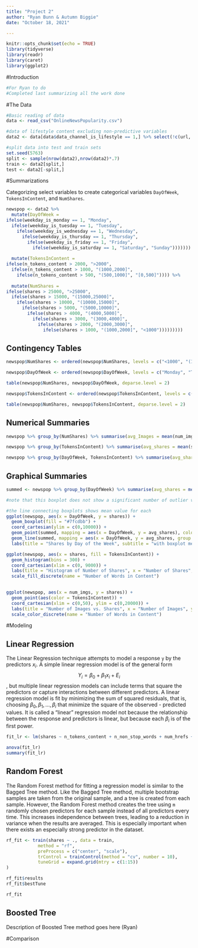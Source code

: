 ```yaml
---
title: "Project 2"
author: "Ryan Bunn & Autumn Biggie"
date: "October 18, 2021"

---
```


```r
knitr::opts_chunk$set(echo = TRUE)
library(tidyverse)
library(readr)
library(caret)
library(ggplot2)
```


#Introduction  

```r
#For Ryan to do
#Completed last summarizing all the work done
```


#The Data  

```r
#Basic reading of data
data <- read_csv("OnlineNewsPopularity.csv")

#data of lifestyle content excluding non-predictive variables  
data2 <- data[data$data_channel_is_lifestyle == 1,] %>% select(!c(url, timedelta, starts_with("data_channel_is")))

#split data into test and train sets
set.seed(5763)
split <- sample(nrow(data2),nrow(data2)*.7)
train <- data2[split,]
test <- data2[-split,]

```

#Summarizations  

Categorizing select variables to create categorical variables `DayOfWeek`, `TokensInContent`, and `NumShares`.  

```r
newspop <- data2 %>% 
  mutate(DayOfWeek = 
ifelse(weekday_is_monday == 1, "Monday",
  ifelse(weekday_is_tuesday == 1, "Tuesday", 
    ifelse(weekday_is_wednesday == 1, "Wednesday", 
      ifelse(weekday_is_thursday == 1, "Thursday", 
        ifelse(weekday_is_friday == 1, "Friday", 
          ifelse(weekday_is_saturday == 1, "Saturday", "Sunday"))))))) %>% 
  
  mutate(TokensInContent = 
ifelse(n_tokens_content > 2000, ">2000", 
  ifelse(n_tokens_content > 1000, "(1000,2000]", 
    ifelse(n_tokens_content > 500, "(500,1000]", "[0,500]")))) %>% 
  
  mutate(NumShares = 
ifelse(shares > 25000, ">25000", 
  ifelse(shares > 15000, "(15000,25000]", 
    ifelse(shares > 10000, "(10000,15000]", 
      ifelse(shares > 5000, "(5000,10000]", 
        ifelse(shares > 4000, "(4000,5000]", 
          ifelse(shares > 3000, "(3000,4000]", 
            ifelse(shares > 2000, "(2000,3000]",
              ifelse(shares > 1000, "(1000,2000]", "<1000")))))))))
```

## Contingency Tables  

```r
newspop$NumShares <- ordered(newspop$NumShares, levels = c("<1000", "(1000,2000]", "(2000,3000]", "(3000,4000]", "(4000,5000]", "(5000,10000]", "(10000,15000]", "(15000,25000]", ">25000"))

newspop$DayOfWeek <- ordered(newspop$DayOfWeek, levels = c("Monday", "Tuesday", "Wednesday", "Thursday", "Friday", "Saturday", "Sunday"))

table(newspop$NumShares, newspop$DayOfWeek, deparse.level = 2)
```



```r
newspop$TokensInContent <- ordered(newspop$TokensInContent, levels = c("[0,500]", "(500,1000]", "(1000,2000]", ">2000"))

table(newspop$NumShares, newspop$TokensInContent, deparse.level = 2)
```


## Numerical Summaries  

```r
newspop %>% group_by(NumShares) %>% summarise(avg_Images = mean(num_imgs), sd_Images = sd(num_imgs), avg_Videos = mean(num_videos), sd_Videos = sd(num_videos))
```


```r
newspop %>% group_by(TokensInContent) %>% summarise(avg_shares = mean(shares), sd_shares = sd(shares))
```


```r
newspop %>% group_by(DayOfWeek, TokensInContent) %>% summarise(avg_shares = mean(shares), sd_shares = sd(shares))
```

## Graphical Summaries  

```r
summed <- newspop %>% group_by(DayOfWeek) %>% summarise(avg_shares = mean(shares))

#note that this boxplot does not show a significant number of outlier values. The highest share value is just under 50000.

#the line connecting boxplots shows mean value for each
ggplot(newspop, aes(x = DayOfWeek, y = shares)) +
  geom_boxplot(fill = "#7fcdbb") + 
  coord_cartesian(ylim = c(0,10000)) +
  geom_point(summed, mapping = aes(x = DayOfWeek, y = avg_shares), color = "#0c2c84") + 
  geom_line(summed, mapping = aes(x = DayOfWeek, y = avg_shares, group = 1), color = "#0c2c84") +
  labs(title = "Shares by Day of the Week", subtitle = "with boxplot means shown in dark blue", x = "Day of the Week", y = "Number of Shares")
```



```r
ggplot(newspop, aes(x = shares, fill = TokensInContent)) + 
  geom_histogram(bins = 300) + 
  coord_cartesian(xlim = c(0, 9000)) + 
  labs(title = "Histogram of Number of Shares", x = "Number of Shares", y = "Count") + 
  scale_fill_discrete(name = "Number of Words in Content")
 
```



```r
ggplot(newspop, aes(x = num_imgs, y = shares)) +
  geom_point(aes(color = TokensInContent)) + 
  coord_cartesian(xlim = c(0,50), ylim = c(0,20000)) + 
  labs(title = "Number of Images vs. Shares", x = "Number of Images", y = "Number of Shares") + 
  scale_color_discrete(name = "Number of Words in Content")


```


#Modeling

## Linear Regression

The Linear Regression technique attempts to model a response `y` by the predictors $x_i$. A simple linear regression model is of the general form $$Y_i = \beta_0 + \beta_1x_i + E_i$$, but multiple linear regression models can include terms that square the predictors or capture interactions between different predictors. A linear regression model is fit by minimizing the sum of squared residuals, that is, choosing $\beta_0, \beta_1,..., \beta_i$ that minimize the square of the observed - predicted values. It is called a "linear" regression model not because the relationship between the response and predictors is linear, but because each $\beta_i$ is of the first power.     


```r
fit_lr <- lm(shares ~ n_tokens_content + n_non_stop_words + num_hrefs + num_self_hrefs + num_videos + kw_avg_avg + self_reference_min_shares + weekday_is_monday + n_tokens_content:num_hrefs + n_tokens_content:num_videos + num_hrefs:num_videos + num_self_hrefs:num_videos + n_tokens_content:kw_avg_avg + n_non_stop_words:kw_avg_avg + n_tokens_content:self_reference_min_shares +   num_videos:weekday_is_monday +  n_tokens_content:num_self_hrefs:num_videos + I(num_videos^2), data = train)

anova(fit_lr)
summary(fit_lr)
```


## Random Forest  

The Random Forest method for fitting a regression model is similar to the Bagged Tree method. Like the Bagged Tree method, multiple bootstrap samples are taken from the original sample, and a tree is created from each sample. However, the Random Forest method creates the tree using `m` randomly chosen predictors for each sample instead of all predictors every time. This increases independence between trees, leading to a reduction in variance when the results are averaged. This is especially important when there exists an especially strong predictor in the dataset.  


```r
rf_fit <- train(shares ~ ., data = train,
            method = "rf", 
            preProcess = c("center", "scale"),
            trControl = trainControl(method = "cv", number = 10),
            tuneGrid = expand.grid(mtry = c(1:15))
)

rf_fit$results
rf_fit$bestTune
```

```r
rf_fit
```



## Boosted Tree  
Description of Boosted Tree method goes here (Ryan)



#Comparison

